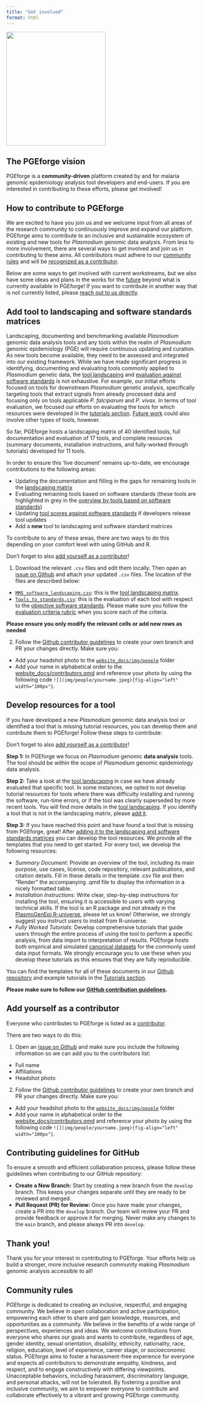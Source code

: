 ```yaml
---
title: "Get involved"
format: html
---
```


:::{.column-margin}
![](img/pgeforge_ecosystem.png){ width=262 height=300 }
:::

## The PGEforge vision
PGEforge is a **community-driven** platform created by and for malaria genomic epidemiology analysis tool developers and end-users. If you are interested in contributing to these efforts, please get involved!

## How to contribute to PGEforge
We are excited to have you join us and we welcome input from all areas of the research community to continuously improve and expand our platform. PGEforge aims to contribute to an inclusive and sustainable ecosystem of existing and new tools for *Plasmodium* genomic data analysis. From less to more involvement, there are several ways to get involved and join us in contributing to these aims. All contributors must adhere to our [community rules](#community-rules) and will be [recognized as a contributor](contributors.qmd). 

Below are some ways to get involved with current workstreams, but we also have some ideas and plans in the works for the [future](future_work.qmd) beyond what is currently available in PGEforge! If you want to contribute in another way that is not currently listed, please [reach out to us directly](mailto:r.verity@imperial.ac.uk).

## Add tool to landscaping and software standards matrices
Landscaping, documenting and benchmarking available *Plasmodium* genomic data analysis tools and any tools within the realm of *Plasmodium* genomic epidemiology (PGE) will require continuous updating and curation. As new tools become available, they need to be assessed and integrated into our existing framework. While we have made significant progress in identifying, documenting and evaluating tools commonly applied to *Plasmodium* genetic data, the [tool landscaping](tool_landscaping.qmd) and [evaluation against software standards](software_standards.qmd) is not exhaustive. For example, our initial efforts focused on tools for downstream *Plasmodium* genetic analysis, specifically targeting tools that extract signals from already processed data and focusing only on tools applicable *P. falciparum* and *P. vivax*. In terms of tool evaluation, we focused our efforts on evaluating the tools for which  resources were developed in the [tutorials section](tutorials_overview.qmd). [Future work](future_work.qmd) could also involve other types of tools, however.

:::{.column-margin}
So far, PGEforge hosts a landscaping matrix of 40 identified tools, full documentation and evaluation of 17 tools, and complete resources (summary documents, installation instructions, and fully-worked through tutorials) developed for 11 tools. 
:::

In order to ensure this 'live document' remains up-to-date, we encourage contributions to the following areas: 

- Updating the documentation and filling in the gaps for remaining tools in the [landscaping matrix](tool_landscaping.qmd)
- Evaluating remaining tools based on software standards (these tools are highlighted in grey in the [overview by tools based on software standards](tools_to_standards.qmd))
- Updating [tool scores against software standards](tools_to_standards.qmd) if developers release tool updates
- Add a **new** tool to landscaping and software standard matrices

To contribute to any of these areas, there are two ways to do this depending on your comfort level with using GitHub and R. 

:::{.column-margin}
Don't forget to also [add yourself as a contributor](#add-yourself-as-a-contributor)! 
:::

1. Download the relevant `.csv` files and edit them locally. Then open an [issue on Github](https://github.com/mrc-ide/PGEforge/issues/new) and attach your updated `.csv` files. The location of the files are described below: 

- [`MMS_software_landscaping.csv`](https://github.com/mrc-ide/PGEforge/tree/main/website_docs/tables/MMS_software_landscaping.csv): this is the [tool landscaping matrix](tool_landscaping.qmd). 
- [`Tools_to_standards.csv`](https://github.com/mrc-ide/PGEforge/tree/main/website_docs/tables/Tools_to_standards.csv): this is the evaluation of each tool with respect to the [objective software standards](software_standards.qmd). Please make sure you follow the [evaluation criteria rubric](https://mrc-ide.github.io/PGEforge/software_standards.qmd#evaluation-criteria) when you score each of the criteria. 

**Please ensure you only modify the relevant cells or add new rows as needed**

2. Follow the [Github contributor guidelines](#contributing-guidelines-for-github) to create your own branch and PR your changes directly. Make sure you:

- Add your headshot photo to the [`website_docs/img/people`](https://github.com/mrc-ide/PGEforge/tree/main/website_docs/img/people) folder
- Add your name in alphabetical order to the [website_docs/contributors.qmd](https://github.com/mrc-ide/PGEforge/blob/main/website_docs/contributors.qmd) and reference your photo by using the following code ```![](img/people/yourname.jpeg){fig-align="left" width="100px"}```.

## Develop resources for a tool

If you have developed a new *Plasmodium* genomic data analysis tool or identified a tool that is missing tutorial resources, you can develop them and contribute them to PGEforge! Follow these steps to contribute: 

:::{.column-margin}
Don't forget to also [add yourself as a contributor](#add-yourself-as-a-contributor)! 
:::

**Step 1:**
In PGEforge we focus on *Plasmodium* genomic **data analysis** tools. The tool should be within the scope of *Plasmodium* genomic epidemiology data analysis.

**Step 2:**
Take a look at the [tool landscaping](tool_landscaping.qmd) in case we have already evaluated that specific tool. In some instances, we opted to not develop tutorial resources for tools where there was difficulty installing and running the software, run-time errors, or if the tool was clearly superseded by more recent tools. You will find more details in the [tool landscaping](tool_landscaping.qmd). If you identify a tool that is not in the landscaping matrix, please [add it](#add-tool-to-landscaping-and-software-standards-matrices).

**Step 3:**
If you have reached this point and have found a tool that is missing from PGEforge, great! After [adding it to the landscaping and software standards matrices](#add-tool-to-landscaping-and-software-standards-matrices) you can develop the tool resources. We provide all the templates that you need to get started. For every tool, we develop the following resources:  

  - *Summary Document:* Provide an overview of the tool, including its main purpose, use cases, license, code repository, relevant publications, and citation details. Fill in these details in the template .csv file and then "Render" the accompanying .qmd file to display the information in a nicely formatted table. 
  - *Installation Instructions:* Write clear, step-by-step instructions for installing the tool, ensuring it is accessible to users with varying technical skills. If the tool is an R package and *not* already in the [PlasmoGenEpi R-universe](R_universe.qmd), please let us know! Otherwise, we strongly suggest you instruct users to install from R-universe.
  - *Fully Worked Tutorials:* Develop comprehensive tutorials that guide users through the entire process of using the tool to perform a specific analysis, from data import to interpretation of results. PGEforge hosts both empirical and simulated [canonical datasets](data_description.qmd) for the commonly used data input formats. We strongly encourage you to use these when you develop these tutorials as this ensures that they are fully reproducible. 

You can find the templates for all of these documents in our [Github repository](https://github.com/mrc-ide/PGEforge/tree/main/tutorials/Template) and example tutorials in the [Tutorials section](tutorials_overview.qmd).

**Please make sure to follow our [GitHub contribution guidelines](#contributing-guidelines-for-github).**

## Add yourself as a contributor
Everyone who contributes to PGEforge is listed as a [contributor](contributors.qmd). 

There are two ways to do this:

1. Open an [issue on Github](https://github.com/mrc-ide/PGEforge/issues/new) and make sure you include the following information so we can add you to the contributors list:

- Full name
- Affiliations
- Headshot photo

2. Follow the [Github contributor guidelines](#contributing-guidelines-for-github) to create your own branch and PR your changes directly. Make sure you:

- Add your headshot photo to the [`website_docs/img/people`](https://github.com/mrc-ide/PGEforge/tree/main/website_docs/img/people) folder
- Add your name in alphabetical order to the [website_docs/contributors.qmd](https://github.com/mrc-ide/PGEforge/blob/main/website_docs/contributors.qmd) and reference your photo by using the following code ```![](img/people/yourname.jpeg){fig-align="left" width="100px"}```.

## Contributing guidelines for GitHub

To ensure a smooth and efficient collaboration process, please follow these guidelines when contributing to our GitHub repository:

- **Create a New Branch:** Start by creating a new branch from the `develop` branch. This keeps your changes separate until they are ready to be reviewed and merged.
- **Pull Request (PR) for Review:** Once you have made your changes, create a PR into the `develop` branch. Our team will review your PR and provide feedback or approve it for merging. Never make any changes to the `main` branch, and please always PR into `develop`.

## Thank you! 
Thank you for your interest in contributing to PGEforge. Your efforts help us build a stronger, more inclusive research community making *Plasmodium* genomic analysis accessible to all!

## Community rules
PGEforge is dedicated to creating an inclusive, respectful, and engaging community. We believe in open collaboration and active participation, empowering each other to share and gain knowledge, resources, and opportunities as a community. We believe in the benefits of a wide range of perspectives, experiences and ideas. We welcome contributions from everyone who shares our goals and wants to contribute, regardless of age, gender identity, sexual orientation, disability, ethnicity, nationality, race, religion, education, level of experience, career stage, or socioeconomic status. PGEforge aims to foster a harassment-free experience for everyone and expects all contributors to demonstrate empathy, kindness, and respect, and to engage constructively with differing viewpoints. Unacceptable behaviors, including harassment, discriminatory language, and personal attacks, will not be tolerated. By fostering a positive and inclusive community, we aim to empower everyone to contribute and collaborate effectively to a vibrant and growing PGEforge community. 
